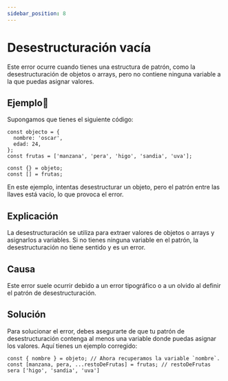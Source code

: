 ```yaml
---
sidebar_position: 8
---
```


# Desestructuración vacía
Este error ocurre cuando tienes una estructura de patrón, como la desestructuración de objetos o arrays, pero no contiene ninguna variable a la que puedas asignar valores.

## Ejemplo📝
Supongamos que tienes el siguiente código:
```dummy
const objecto = {
  nombre: 'oscar',
  edad: 24,
};
const frutas = ['manzana', 'pera', 'higo', 'sandia', 'uva'];

const {} = objeto;
const [] = frutas;
```
En este ejemplo, intentas desestructurar un objeto, pero el patrón entre las llaves está vacío, lo que provoca el error.

## Explicación
La desestructuración se utiliza para extraer valores de objetos o arrays y asignarlos a variables.
Si no tienes ninguna variable en el patrón, la desestructuración no tiene sentido y es un error.

## Causa
Este error suele ocurrir debido a un error tipográfico o a un olvido al definir el patrón de desestructuración.

## Solución
Para solucionar el error, debes asegurarte de que tu patrón de desestructuración contenga al menos una variable donde puedas asignar los valores.
Aquí tienes un ejemplo corregido:
```dummy
const { nombre } = objeto; // Ahora recuperamos la variable `nombre`.
const [manzana, pera, ...restoDeFrutas] = frutas; // restoDeFrutas sera ['higo', 'sandia', 'uva']
```